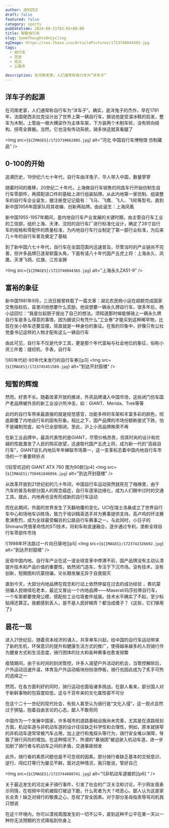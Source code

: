 ```yaml
---
author: 游钓四方
draft: false
featured: false
category: sports
pubDatetime: 2024-08-21T03:02+08:00
title: 聊聊自行车
slug: SomeThoughtsOnCycling
ogImage: https://cos.lhasa.icu/ArticlePictures/1723740844365.jpg
tags:
  - 自行车
  - 历史
  - 观点
  - 公路车

description: 在河南老家，人们通常称自行车为“洋车子”
---
```



## 洋车子的起源

在河南老家，人们通常称自行车为“洋车子”。确实，是洋鬼子的杰作，早在1791年，法国佬西夫拉克设计出了世界上第一辆自行车，据说他是受溜冰鞋的启发，整车为木制，上管由一根大横梁作为主体车架，下方装两个木制车轮，没有转向结构，拐弯全靠搬。当然，它也没有传动系统，骑多快这就真看腿了

<Img src={`${IMAGES}/1723739662885.jpg`} alt="河北 中国自行车博物馆 仿制藏品" />

## 0-100的开始

追溯历史，19世纪六七十年代，自行车由洋鬼子、华人带入中国，数量寥寥

随着时间的推移，20世纪二十年代，上海做自行车销售的同昌车行开始仿制生自行车零部件，再搭配进口件的基础上进行组装贴牌。从此内地第一家仿制、组装整车的自行车企业诞生，据注册登记记载有：飞马、飞鹰、飞人、飞轮等型号。直到新中国1956年国家队将其收编、创新再贴牌。由此诞生：上海凤凰

新中国1955-1957年期间，是内地自行车产业发展的关键时期，由主管自行车工业的工信部，组织上海、天津、沈阳的自行车厂进行标准化设计，确定了28寸自行车的规格和零配件的质量标准，为内地自行车行业制定了第一部行业标准，为后来几十年的自行车普及奠定了基础

到了新中国六七十年代，自行车在全国范围内迅速普及，尽管当时的产业链尚不完善，但许多品牌已逐渐崭露头角，下面有请八十年代国产五虎上将：上海永久、凤凰、天津飞鸽、红旗、江苏金狮

<Img src={`${IMAGES}/1723740844365.jpg`} alt="上海永久ZA51-9" />

## 富裕的象征

新中国1981年9月，三流日报曾转载了一篇文章：湖北农民杨小运在超额完成国家交售指标后，县里问他想要什么奖励，他说想要一辆永久牌自行车。很多年后，杨小运回忆：“我是壮起胆子提出了自己的想法。须知道那时候能够骑上一辆永久牌自行车是多么得意的事情，因为据说只有凭什么“工业券”才能买到这种稀罕物，比现在坐小轿车还要显摆，简直就是一种身份的象征。在我的印象中，好像只有公社党委书记这样的人物才配有这么一辆自行车

由此可见，自行车不仅是代步工具，更是那个年代富裕与社会地位的象征，俗称小资三件套：缝纫机、手表，自行车

![60年代初-80年代末发行的自行车券][p3]
<Img src={`${IMAGES}/1723745451589.jpg`} alt="到达开封鼓楼" />

## 短暂的辉煌

然而，好景不长。随着改革开放的推进，外资品牌涌入中国市场，这些闭门仿车国产老品牌被外资的新工业设计所冲击，如：GIANT、Merida、Trek等等

此时的自行车带来最直接的就是视觉感官，功能多样的车架和丰富多彩的颜色，彻底颠覆了内地自行车的固有形象。相比之下，国产品牌的市场份额断崖式下跌，怕不是编制兜底，如今已全部倒闭，至此，沪上小资品牌殊荣不再

在新工业品牌中，最具代表性的是GIANT，尽管价格昂贵，但其时尚的设计和优越的性能激发了人民的购买欲望，迅速取代国产五虎上将，成为新一代的“高级自行车”，GIANT驻扎内地后年年蝉联市场第一，这一变革标志着中国内地自行车市场的一个重要转折点

![较受欢迎的 GIANT ATX 760 图为90款][p4]
<Img src={`${IMAGES}/758461846894.jpg`} alt="到达开封鼓楼" />

从改革开放到21世纪初的几十年间，中国自行车运动突然就死在了襁褓里，由于汽车的普及和部分国人的观念癌症，自行车逐渐边缘化，成为人们眼中过时的交通工具。就此，内地再也没有形成新的自行车运动

而在此期间，外面的世界发生了天翻地覆的变化。UCI在瑞士洛桑成立了世界自行车中心和场地车训练场，致力于培训精英选手并为赛事提供支持。高卢鸡的环法赛愈演愈烈，成为全球最受瞩目的公路自行车赛事之一。与此同时，小日子的Shimano凭借革命性的STI技术，将刹车和变速融合，逐步通过专利，垄断全球自行车零部件市场

![1998年环法路过一片向日葵地][p5]
<Img src={`${IMAGES}/1723742326692.jpg`} alt="到达开封鼓楼" />

反观中国内地。自行车产业在这一波全球变革中停滞不前，国产品牌没有主动认清提升技术和产品价值的重要性，依然闭门造车，专注于下沉市场。没有技术，没有创新，短期图利坑蒙拐骗，论长期发展无异于自我毁灭

直到今天，大部分内地品牌在观念和行动上依然停留在过去的成功经验 ，靠坑蒙拐骗人民继续吃老本，最近又冒出一个内地品牌——Maserati玛莎拉蒂自行车，一个车架都要使用公模，搭配些工业垃圾套件组装。技术水平确实了不起，至少标贴得还算正。我都感到丢人，是不是人民好糊弄？都当成傻子？《这些，它们够用了》

## 昙花一现

进入21世纪后，随着资本经济的涌入，共享单车兴起，给中国的自行车运动带来了新的生机，环保意识的提升和健康生活方式的推广，使得越来越多的人将骑行作为健身方式和生活态度，骑行团体的壮大和各种赛事也愈发频繁

疫情期间，由于长时间的封闭管控，许多人渴望户外活动的机会，当管控解除后，户外运动迅速升温，体育及户外运动板块纷纷涨停板，骑行也因此成为了炙手可热的选择之一

然而，在各方面利好的同时，骑行运动也面临诸多挑战，在鄙人看来，部分国人对于新鲜事物的包容度较低，这与千百年来的文化属性密不可分

在这个二十一世纪的现代社会，有些人甚至认为骑行是“文化入侵”，这一观点显然过于狭隘，抱着自由言论的心态，鄙人不敢苟同

中国作为一个发展中国家，许多城市的道路基础设施尚未完善，尤其是在道路规划方面，机动车道与非机动车道的设计往往缺乏科学性和合理性，例如，原本就狭窄的非机动车道常常被汽车占用，加上逆行和鬼探头等行为，骑行安全难以保障，导致了骑行风险的增加。在这种情况下，所谓的“暴骑团”被迫驶入机动车道，进一步加剧了骑行者与机动车之间的矛盾，交通事故频发

此外，骑行者的素质问题也是不可忽视的因素。部分骑行者缺乏基本的交规意识、逆行、闯红灯等行为屡见不鲜。面对这种情况，我只能说，管好自己

<Img src={`${IMAGES}/1723744080741.jpg`} alt="![非机动车道被抓][p6]
" />

关于最近发生的河北亲子骑行事件，引发了社会的广泛关注和讨论，不少网友竟表示同情，在视频中司机被殴打被迫下跪，什么死者为大？呸恶心。鄙人认为这是家长全责！缺乏对骑行的敬畏之心，忽视了安全因素。对于部分圣母指责辱骂司机我只想说

在这个环境内，你可以漠视周围发生的一切不公平，直到这种不公平在某一天以一种你无法预期的方式降临到你身上